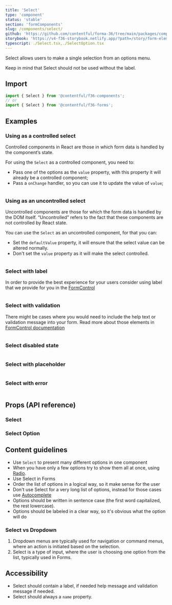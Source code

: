 ```yaml
---
title: 'Select'
type: 'component'
status: 'stable'
section: 'formComponents'
slug: /components/select/
github: 'https://github.com/contentful/forma-36/tree/main/packages/components/forms/src/Select'
storybook: 'https://v4-f36-storybook.netlify.app/?path=/story/form-elements-select--overview'
typescript: ./Select.tsx,./SelectOption.tsx
---
```


Select allows users to make a single selection from an options menu.

Keep in mind that Select should not be used without the label.

## Import

```js static=true
import { Select } from '@contentful/f36-components';
// or
import { Select } from '@contentful/f36-forms';
```

## Examples

### Using as a controlled select

Controlled components in React are those in which form data is handled by the component’s state.

For using the `Select` as a controlled component, you need to:

- Pass one of the options as the `value` property, with this property it will already be a controlled component;
- Pass a `onChange` handler, so you can use it to update the value of `value`;

```tsx file=../../examples/SelectControlledExample.tsx

```

### Using as an uncontrolled select

Uncontrolled components are those for which the form data is handled by the DOM itself. “Uncontrolled” refers to the fact that these components are not controlled by React state.

You can use the `Select` as an uncontrolled component, for that you can:

- Set the `defaultValue` property, it will ensure that the select value can be altered normally.
- Don't set the `value` property as it will make the select controlled.

```tsx file=../../examples/SelectUncontrolledExample.tsx

```

### Select with label

In order to provide the best experience for your users consider using label that we provide for you in the [FormControl](/components/form-control)

```tsx file=../../examples/SelectWithLabelExample.tsx

```

### Select with validation

There might be cases where you would need to include the help text or validation message into your form. Read more about those elements in [FormControl documentation](/components/form-control)

```tsx file=../../examples/SelectWithValidationExample.tsx

```

### Select disabled state

```tsx file=../../examples/SelectDisabledExample.tsx

```

### Select with placeholder

```tsx file=../../examples/SelectPlaceholderExample.tsx

```

### Select with error

```tsx file=../../examples/SelectWithErrorExample.tsx

```

## Props (API reference)

### Select

<PropsTable of="Select" />

### Select Option

<PropsTable of="Option" />

## Content guidelines

- Use `Select` to present many different options in one component
- When you have only a few options try to show them all at once, using [Radio](../components/radio).
- Use Select in Forms
- Order the list of options in a logical way, so it make sense for the user
- Don't use Select for a very long list of options, instead for those cases use [Autocomplete](../components/autocomplete)
- Options should be written in sentence case (the first word capitalized, the rest lowercase).
- Options should be labeled in a clear way, so it's obvious what the option will do

### Select vs Dropdown

1. Dropdown menus are typically used for navigation or command menus, where an action is initiated based on the selection.
2. Select is a type of input, where the user is choosing one option from the list, typically used in Forms.

## Accessibility

- Select should contain a label, if needed help message and validation message if needed.
- Select should always a `name` property.
